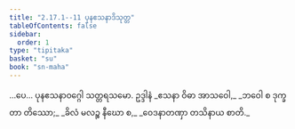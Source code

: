 ```yaml
---
title: "2.17.1--11 ပုနဧသနာဒိသုတ္တ"
tableOfContents: false
sidebar:
  order: 1
type: "tipitaka"
basket: "su"
book: "sn-maha"
---
```



<DynamicBreadcrumb />

<Division number="346--356" book="sn-maha">

<Paragraph number="740" book="sn-maha">
…ပေ…

</Paragraph>
</Division>

<Paragraph number="741" type="center" book="sn-maha">
ပုနဧသနာဝဂ္ဂေါ သတ္တရသမော.



</Paragraph>

<Paragraph number="742" type="center" book="sn-maha">
ဥဒ္ဒါနံ


</Paragraph>

<Paragraph number="743" type="verses" book="sn-maha">
_ဧသနာ ဝိဓာ အာသဝေါ,_  
_ဘဝေါ စ ဒုက္ခတာ တိဿော;_  
_ခိလံ မလဉ္စ နီဃော စ,_  
_ဝေဒနာတဏှာ တသိနာယ စာတိ._
</Paragraph>